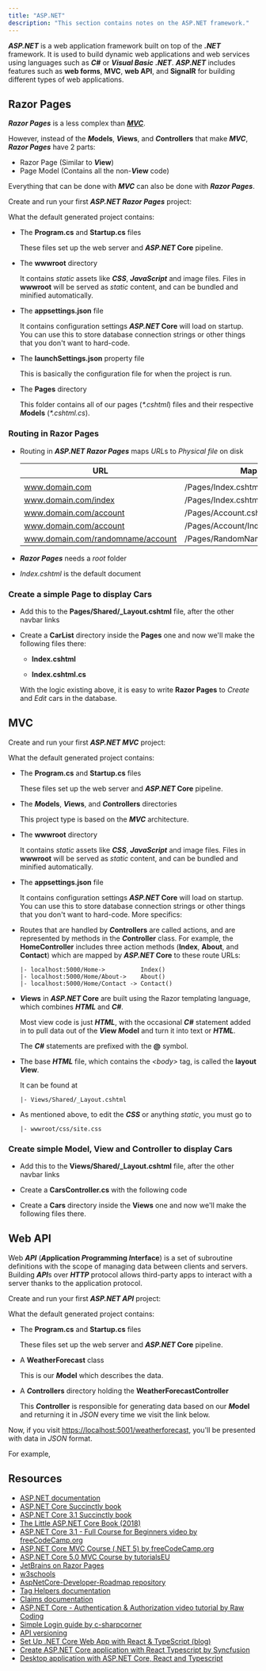 ```yaml
---
title: "ASP.NET"
description: "This section contains notes on the ASP.NET framework."
---
```



***ASP.NET*** is a web application framework built on top of the ***.NET*** framework. It is used to build dynamic web applications and web services using languages such as ***C\#*** or ***Visual Basic*** ***.NET***. ***ASP.NET*** includes features such as **web forms**, **MVC**, **web API**, and **SignalR** for building different types of web applications.

## Razor Pages

***Razor Pages*** is a less complex than [***MVC***](#mvc).

However, instead of the ***M*odels**, ***V*iews**, and ***C*ontrollers** that make ***MVC***, ***Razor Pages*** have 2 parts:

- Razor Page (Similar to ***V*iew**)
- Page Model (Contains all the non-***V*iew** code)

Everything that can be done with ***MVC*** can also be done with ***Razor Pages***.

Create and run your first ***ASP.NET Razor Pages*** project:

  <Gist gistCode="2b192ecdd9213f18fca22b72c30fab2e" fileName="aspnet-razor-create.sh" />

What the default generated project contains:

- The **Program.cs** and **Startup.cs** files

  These files set up the web server and ***ASP.NET* Core** pipeline.
- The **wwwroot** directory

  It contains *static* assets like ***CSS***, ***JavaScript*** and image files. Files in **wwwroot** will be served as *static* content, and can be bundled and minified automatically.
- The **appsettings.json** file

  It contains configuration settings ***ASP.NET* Core** will load on startup. You can use this to store database connection strings or other things that you don't want to hard-code.
- The **launchSettings.json** property file

  This is basically the configuration file for when the project is run.
- The **Pages** directory

  This folder contains all of our pages (*\*.cshtml*) files and their respective ***M*odels** (*\*.cshtml.cs*).

### Routing in Razor Pages

- Routing in ***ASP.NET Razor Pages*** maps *URL*s to *Physical file* on disk

  | URL | Maps to |
  | --- | --- |
  |  |  |
  | www.domain.com | /Pages/Index.cshtml |
  | www.domain.com/index | /Pages/Index.cshtml |
  | www.domain.com/account | /Pages/Account.cshtml |
  | www.domain.com/account | /Pages/Account/Index.cshtml |
  | www.domain.com/randomname/account | /Pages/RandomName/Account.cshtml |
- ***Razor Pages*** needs a *root* folder
- *Index.cshtml* is the default document

### Create a simple Page to display Cars

- Add this to the **Pages/Shared/_Layout.cshtml** file, after the other navbar links

  <Gist gistCode="2b192ecdd9213f18fca22b72c30fab2e" fileName="aspnet-razor-_Layout.cshtml" />

- Create a **CarList** directory inside the **Pages** one and now we'll make the following files there:
  - **Index.cshtml**

    <Gist gistCode="2b192ecdd9213f18fca22b72c30fab2e" fileName="aspnet-razor-Index.cshtml" />

  - **Index.cshtml.cs**

    <Gist gistCode="2b192ecdd9213f18fca22b72c30fab2e" fileName="aspnet-razor-Index.cshtml.cs" />

  With the logic existing above, it is easy to write **Razor Pages** to *Create* and *Edit* cars in the database.

## MVC

Create and run your first ***ASP.NET MVC*** project:

<Gist gistCode="2b192ecdd9213f18fca22b72c30fab2e" fileName="aspnet-mvc-create.sh" />

What the default generated project contains:

- The **Program.cs** and **Startup.cs** files

  These files set up the web server and ***ASP.NET* Core** pipeline.
- The ***M*odels**, ***V*iews**, and ***C*ontrollers** directories

  This project type is based on the ***MVC*** architecture.
- The **wwwroot** directory

  It contains *static* assets like ***CSS***, ***JavaScript*** and image files. Files in **wwwroot** will be served as *static* content, and can be bundled and minified automatically.
- The **appsettings.json** file

  It contains configuration settings ***ASP.NET* Core** will load on startup. You can use this to store database connection strings or other things that you don't want to hard-code.
More specifics:
- Routes that are handled by ***C*ontrollers** are called actions, and are represented by methods in the ***C*ontroller** class. For example, the **HomeController** includes three action methods (**Index**, **About**, and **Contact**) which are mapped by ***ASP.NET* Core** to these route URLs:

  ```
  |- localhost:5000/Home->          Index()
  |- localhost:5000/Home/About->    About()
  |- localhost:5000/Home/Contact -> Contact()
  ```

- ***V*iews** in ***ASP.NET* Core** are built using the Razor templating language, which combines ***HTML*** and ***C#***.

  Most view code is just ***HTML***, with the occasional ***C#*** statement added in to pull data out of the ***V*iew *M*odel** and turn it into text or ***HTML***.

  The ***C#*** statements are prefixed with the **@** symbol.
- The base ***HTML*** file, which contains the *\<body>* tag, is called the **layout *V*iew**.

  It can be found at

  ```
  |- Views/Shared/_Layout.cshtml
  ```

- As mentioned above, to edit the ***CSS*** or anything *static*, you must go to

  ```
  |- wwwroot/css/site.css
  ```

### Create simple Model, View and Controller to display Cars

- Add this to the **Views/Shared/_Layout.cshtml** file, after the other navbar links

  <Gist gistCode="2b192ecdd9213f18fca22b72c30fab2e" fileName="aspnet-mvc-_Layout.cshtml" />

- Create a **CarsController.cs** with the following code

  <Gist gistCode="2b192ecdd9213f18fca22b72c30fab2e" fileName="aspnet-mvc-CarsController.cs" />

- Create a **Cars** directory inside the **Views** one and now we'll make the following files there.

## Web API

Web ***API*** (***A*pplication *P*rogramming *I*nterface**) is a set of subroutine definitions with the scope of managing data between clients and servers. Building ***API***s over ***HTTP*** protocol allows third-party apps to interact with a server thanks to the application protocol.

Create and run your first ***ASP.NET API*** project:

<Gist gistCode="2b192ecdd9213f18fca22b72c30fab2e" fileName="aspnet-webapi-create.sh" />

What the default generated project contains:

- The **Program.cs** and **Startup.cs** files

  These files set up the web server and ***ASP.NET* Core** pipeline.
- A **WeatherForecast** class

  This is our ***M*odel** which describes the data.
- A ***C*ontrollers** directory holding the **WeatherForecastController**

  This ***C*ontroller** is responsible for generating data based on our ***M*odel** and returning it in *JSON* every time we visit the link below.

Now, if you visit [https://localhost:5001/weatherforecast](https://localhost:5001/weatherforecast), you'll be presented with data in *JSON* format.

For example,

<Gist gistCode="2b192ecdd9213f18fca22b72c30fab2e" fileName="aspnet-webapi-results.json" />

## Resources

- [ASP.NET documentation](https://docs.microsoft.com/en-us/aspnet/)
- [ASP.NET Core Succinctly book](https://www.syncfusion.com/succinctly-free-ebooks/asp-net-core-succinctly)
- [ASP.NET Core 3.1 Succinctly book](https://www.syncfusion.com/succinctly-free-ebooks/asp-net-core-3-1-succinctly)
- [The Little ASP.NET Core Book (2018)](https://s3.amazonaws.com/recaffeinate-files/LittleAspNetCoreBook.pdf)
- [ASP.NET Core 3.1 - Full Course for Beginners video by freeCodeCamp.org](https://youtu.be/C5cnZ-gZy2I)
- [ASP.NET Core MVC Course (.NET 5) by freeCodeCamp.org](https://youtu.be/Pi46L7UYP8I)
- [ASP.NET Core 5.0 MVC Course by tutorialsEU](https://youtu.be/DqD-NJf7-OM)
- [JetBrains on Razor Pages](https://www.jetbrains.com/dotnet/guide/tutorials/basics/razor-pages/)
- [w3schools](https://www.w3schools.com/asp/default.asp)
- [AspNetCore-Developer-Roadmap repository](https://github.com/MoienTajik/AspNetCore-Developer-Roadmap)
- [Tag Helpers documentation](https://docs.microsoft.com/en-us/aspnet/core/mvc/views/tag-helpers/)
- [Claims documentation](https://docs.microsoft.com/en-us/dotnet/api/system.security.claims)
- [ASP.NET Core - Authentication & Authorization video tutorial by Raw Coding](https://www.youtube.com/playlist?list=PLOeFnOV9YBa7dnrjpOG6lMpcyd7Wn7E8V)
- [Simple Login guide by c-sharpcorner](https://www.c-sharpcorner.com/article/asp-net-core-razor-pages-simple-login-using-entity-framework-database-first-app/)
- [API versioning](https://code-maze.com/aspnetcore-api-versioning/)
- [Set Up .NET Core Web App with React & TypeScript (blog)](https://blogs.perficient.com/2020/11/17/how-to-set-up-net-core-web-app-with-react-typescript/)
- [Create ASP.NET Core application with React Typescript by Syncfusion](https://www.syncfusion.com/kb/12375/how-to-create-asp-net-core-application-with-react-typescript-web-application-as-front-end)
- [Desktop application with ASP.NET Core, React and Typescript](https://itnext.io/write-a-desktop-app-with-react-typescript-asp-net-core-and-webview2-3a15daef4d64)
